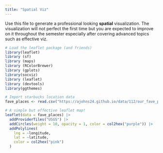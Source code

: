 ```yaml
---
title: "Spatial Viz"
---
```


Use this file to generate a professional looking **spatial** visualization.  The visualization will not perfect the first time but you are expected to improve on it throughout the semester especially after covering advanced topics such as effective viz.

```r
# Load the leaflet package (and friends)
library(leaflet)
library (sf)
library (maps)
library (RColorBrewer)
library (gplots)
library(socviz)
library (leaflet)
library (devtools)
library(ggthemes)
```

```r
# Import starbucks location data
fave_places <- read.csv("https://ajohns24.github.io/data/112/our_fave_places.csv")
```

```r
# A simple but effective leaflet map!
leaflet(data = fave_places) |>
  addProviderTiles("USGS") |>
  addCircles(weight = 10, opacity = 1, color = col2hex("purple")) |>
  addPolylines(
    lng = ~longitude,
    lat = ~latitude,
    color = col2hex("pink")
  )
```

